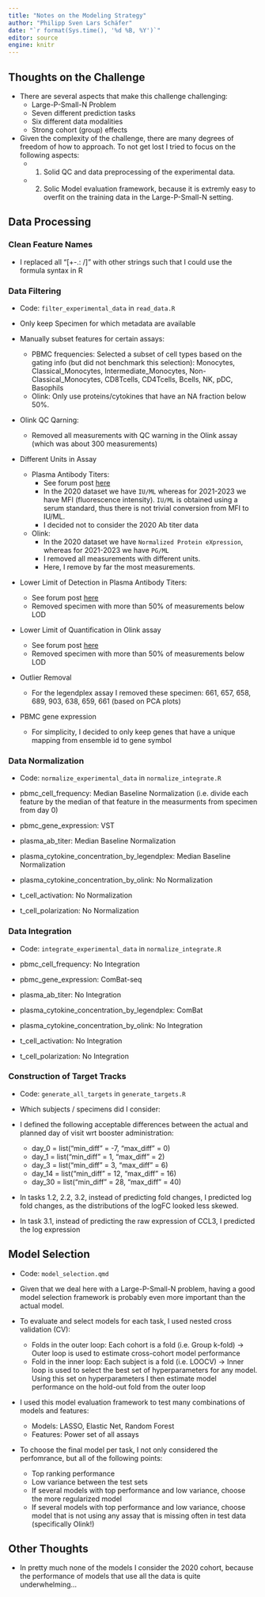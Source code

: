 ```yaml
---
title: "Notes on the Modeling Strategy"
author: "Philipp Sven Lars Schäfer"
date: "`r format(Sys.time(), '%d %B, %Y')`"
editor: source
engine: knitr
---
```


## Thoughts on the Challenge

- There are several aspects that make this challenge challenging:
  - Large-P-Small-N Problem
  - Seven different prediction tasks
  - Six different data modalities
  - Strong cohort (group) effects
  
- Given the complexity of the challenge, there are many degrees of freedom of how to approach. To not get lost I tried to focus on the following aspects:
  - 1) Solid QC and data preprocessing of the experimental data.
  - 2) Solic Model evaluation framework, because it is extremly easy to overfit on the training data in the Large-P-Small-N setting.

## Data Processing

### Clean Feature Names

- I replaced all "[+-.: /]" with other strings such that I could use the formula syntax in R

### Data Filtering

- Code: `filter_experimental_data` in `read_data.R`

- Only keep Specimen for which metadata are available

- Manually subset features for certain assays:
  - PBMC frequencies: Selected a subset of cell types based on the gating info (but did not benchmark this selection): Monocytes, Classical_Monocytes, Intermediate_Monocytes, Non-Classical_Monocytes, CD8Tcells, CD4Tcells, Bcells, NK, pDC, Basophils
  - Olink: Only use proteins/cytokines that have an NA fraction below 50%.

- Olink QC Qarning: 
  - Removed all measurements with QC warning in the Olink assay (which was about 300 measurements)

- Different Units in Assay
  - Plasma Antibody Titers:
    - See forum post [here](https://discuss.cmi-pb.org/t/multiple-units-in-the-ab-titer-table/57/3)
  	- In the 2020 dataset we have `IU/ML` whereas for 2021-2023 we have MFI (fluorescence intensity). `IU/ML` is obtained using a serum standard, thus there is not trivial conversion from MFI to IU/ML.
  	- I decided not to consider the 2020 Ab titer data
  - Olink:
  	- In the 2020 dataset we have `Normalized Protein eXpression`, whereas for 2021-2023 we have `PG/ML`
  	- I removed all measurements with different units.
	- Here, I remove by far the most measurements.

- Lower Limit of Detection in Plasma Antibody Titers:
	- See forum post [here](https://discuss.cmi-pb.org/t/data-preprocessing-questions/129)
	- Removed specimen with more than 50% of measurements below LOD

- Lower Limit of Quantification in Olink assay
  - See forum post [here](https://discuss.cmi-pb.org/t/how-is-the-limit-of-detection-lod-estimated-for-olink-data-and-how-is-this-handled-in-the-data-analysis/122)
  - Removed specimen with more than 50% of measurements below LOD
  	
- Outlier Removal
  - For the legendplex assay I removed these specimen: 661, 657, 658, 689, 903, 638, 659, 661 (based on PCA plots)
  	
- PBMC gene expression
  - For simplicity, I decided to only keep genes that have a unique mapping from ensemble id to gene symbol
  	
### Data Normalization

- Code: `normalize_experimental_data` in `normalize_integrate.R`

- pbmc_cell_frequency: Median Baseline Normalization (i.e. divide each feature by the median of that feature in the measurments from specimen from day 0)

- pbmc_gene_expression: VST

- plasma_ab_titer: Median Baseline Normalization

- plasma_cytokine_concentration_by_legendplex: Median Baseline Normalization

- plasma_cytokine_concentration_by_olink: No Normalization

- t_cell_activation: No Normalization

- t_cell_polarization: No Normalization

### Data Integration

- Code: `integrate_experimental_data` in `normalize_integrate.R`

- pbmc_cell_frequency: No Integration

- pbmc_gene_expression: ComBat-seq

- plasma_ab_titer: No Integration

- plasma_cytokine_concentration_by_legendplex: ComBat

- plasma_cytokine_concentration_by_olink: No Integration

- t_cell_activation: No Integration

- t_cell_polarization: No Integration

### Construction of Target Tracks

- Code: `generate_all_targets` in `generate_targets.R`

- Which subjects / specimens did I consider:

- I defined the following acceptable differences between the actual and planned day of visit wrt booster administration:
  - day_0 = list("min_diff" = -7, "max_diff" = 0)
  - day_1 = list("min_diff" = 1, "max_diff" = 2)
  - day_3 = list("min_diff" = 3, "max_diff" = 6)
  - day_14 = list("min_diff" = 12, "max_diff" = 16)
  - day_30 = list("min_diff" = 28, "max_diff" = 40)

- In tasks 1.2, 2.2, 3.2, instead of predicting fold changes, I predicted log fold changes, as the distributions of the logFC looked less skewed. 

- In task 3.1, instead of predicting the raw expression of CCL3, I predicted the log expression

## Model Selection

- Code: `model_selection.qmd`

- Given that we deal here with a Large-P-Small-N problem, having a good model selection framework is probably even more important than the actual model.

- To evaluate and select models for each task, I used nested cross validation (CV):
  - Folds in the outer loop: Each cohort is a fold (i.e. Group k-fold) -> Outer loop is used to estimate cross-cohort model performance
  - Fold in the inner loop: Each subject is a fold (i.e. LOOCV) -> Inner loop is used to select the best set of hyperparameters for any model. Using this set on hyperparameters I then estimate model performance on the hold-out fold from the outer loop

- I used this model evaluation framework to test many combinations of models and features:
  - Models: LASSO, Elastic Net, Random Forest
  - Features: Power set of all assays

- To choose the final model per task, I not only considered the perfomrance, but all of the following points:
  - Top ranking performance
  - Low variance between the test sets
  - If several models with top performance and low variance, choose the more regularized model
  - If several models with top performance and low variance, choose model that is not using any assay that is missing often in test data (specifically Olink!)


## Other Thoughts

- In pretty much none of the models I consider the 2020 cohort, because the performance of models that use all the data is quite underwhelming...